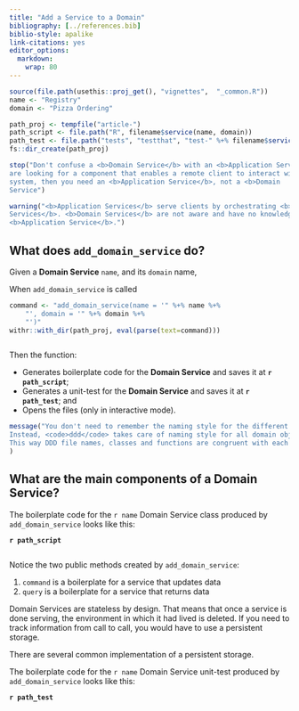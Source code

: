 ---
title: "Add a Service to a Domain"
bibliography: [../references.bib]
biblio-style: apalike
link-citations: yes
editor_options: 
  markdown: 
    wrap: 80
---

```{r, include = FALSE}
source(file.path(usethis::proj_get(), "vignettes",  "_common.R"))
name <- "Registry"
domain <- "Pizza Ordering"

path_proj <- tempfile("article-")
path_script <- file.path("R", filename$service(name, domain))
path_test <- file.path("tests", "testthat", "test-" %+% filename$service(name, domain))
fs::dir_create(path_proj)
```

```{r, error=TRUE}
stop("Don't confuse a <b>Domain Service</b> with an <b>Application Service</b>. If you
are looking for a component that enables a remote client to interact with your
system, then you need an <b>Application Service</b>, not a <b>Domain
Service")
```

```{r, warning=TRUE}
warning("<b>Application Services</b> serve clients by orchestrating <b>Domain
Services</b>. <b>Domain Services</b> are not aware and have no knowledge of any
<b>Application Service</b>.")
```

## What does `add_domain_service` do?

Given a **Domain Service** `name`, and its `domain` name,

When `add_domain_service` is called

```{r, eval = TRUE, echo = FALSE}
command <- "add_domain_service(name = '" %+% name %+% 
    "', domain = '" %+% domain %+% 
    "')"
withr::with_dir(path_proj, eval(parse(text=command)))
```

```{r, code = command, eval = FALSE, echo = TRUE}
```

Then the function:

-   Generates boilerplate code for the **Domain Service** and saves it at
    **`r path_script`**;
-   Generates a unit-test for the **Domain Service** and saves it at
    **`r path_test`**; and
-   Opens the files (only in interactive mode).

```{r, message=TRUE}
message("You don't need to remember the naming style for the different DDD components.
Instead, <code>ddd</code> takes care of naming style for all domain objects.
This way DDD file names, classes and functions are congruent with each other."
)
```

## What are the main components of a **Domain Service**?

The boilerplate code for the `r name` Domain Service class produced by
`add_domain_service` looks like this:

**`r path_script`**

```{r code = readLines(file.path(path_proj, path_script)), eval = FALSE, echo = TRUE}
```

Notice the two public methods created by `add_domain_service`:

1. `command` is a boilerplate for a service that updates data
2. `query` is a boilerplate for a service that returns data

Domain Services are stateless by design. That means that once a service is done
serving, the environment in which it had lived is deleted. If you need to track
information from call to call, you would have to use a persistent storage. 

There are several common implementation of a persistent storage.



The boilerplate code for the `r name` Domain Service unit-test produced by
`add_domain_service` looks like this:

**`r path_test`**

```{r code = readLines(file.path(path_proj, path_test)), eval = FALSE, echo = TRUE}
```


<!-- One persistent storage solution is establishing a database connection with -->
<!-- `DBI::dbConnect` and using it to read and write data in and from the database. -->


<!-- Given a database connection named `con` -->

<!-- ``` -->
<!-- con <- DBIdbConnect(RSQLite::SQLite(), dbname = ":memory:") -->
<!-- ``` -->

<!-- When `DomainService$command is called -->

<!-- Then `command` writes data to the database using -->

<!-- ``` -->
<!-- dbWriteTable(con, "mtcars", mtcars) -->
<!-- ``` -->



